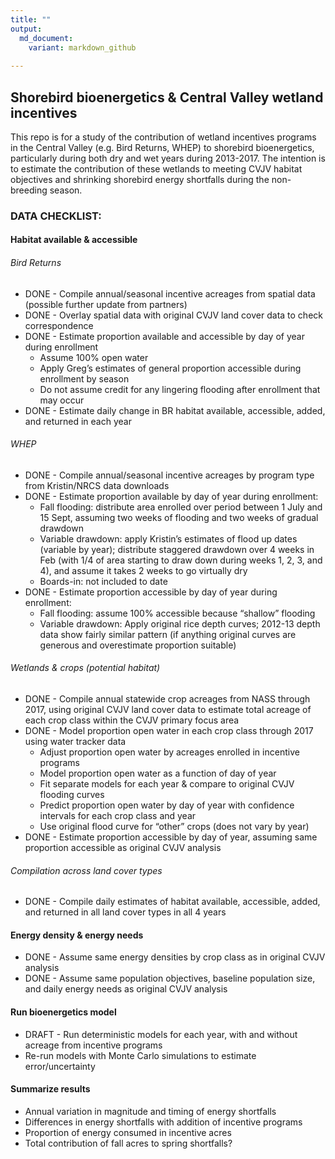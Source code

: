 ```yaml
---
title: ""
output: 
  md_document:
    variant: markdown_github
  
---
```


## Shorebird bioenergetics & Central Valley wetland incentives

This repo is for a study of the contribution of wetland incentives programs in the Central Valley (e.g. Bird Returns, WHEP) to shorebird bioenergetics, particularly during both dry and wet years during 2013-2017. The intention is to estimate the contribution of these wetlands to meeting CVJV habitat objectives and shrinking shorebird energy shortfalls during the non-breeding season.


### DATA CHECKLIST:

#### Habitat available & accessible

###### Bird Returns
* DONE - Compile annual/seasonal incentive acreages from spatial data (possible further update from partners)
* DONE - Overlay spatial data with original CVJV land cover data to check correspondence
* DONE - Estimate proportion available and accessible by day of year during enrollment
     * Assume 100% open water
     * Apply Greg's estimates of general proportion accessible during enrollment by season
     * Do not assume credit for any lingering flooding after enrollment that may occur
* DONE - Estimate daily change in BR habitat available, accessible, added, and returned in each year

###### WHEP
* DONE - Compile annual/seasonal incentive acreages by program type from Kristin/NRCS data downloads 
* DONE - Estimate proportion available by day of year during enrollment:
     * Fall flooding: distribute area enrolled over period between 1 July and 15 Sept, assuming two weeks of flooding and two weeks of gradual drawdown
     * Variable drawdown: apply Kristin's estimates of flood up dates (variable by year); distribute staggered drawdown over 4 weeks in Feb (with 1/4 of area starting to draw down during weeks 1, 2, 3, and 4), and assume it takes 2 weeks to go virtually dry
     * Boards-in: not included to date
* DONE - Estimate proportion accessible by day of year during enrollment:
     * Fall flooding: assume 100% accessible because "shallow" flooding
     * Variable drawdown: Apply original rice depth curves; 2012-13 depth data show fairly similar pattern (if anything original curves are generous and overestimate proportion suitable)

###### Wetlands & crops (potential habitat)
* DONE - Compile annual statewide crop acreages from NASS through 2017, using original CVJV land cover data to estimate total acreage of each crop class within the CVJV primary focus area
* DONE - Model proportion open water in each crop class through 2017 using water tracker data
     * Adjust proportion open water by acreages enrolled in incentive programs
     * Model proportion open water as a function of day of year
     * Fit separate models for each year & compare to original CVJV flooding curves
     * Predict proportion open water by day of year with confidence intervals for each crop class and year
     * Use original flood curve for "other" crops (does not vary by year)
* DONE - Estimate proportion accessible by day of year, assuming same proportion accessible as original CVJV analysis

###### Compilation across land cover types
* DONE - Compile daily estimates of habitat available, accessible, added, and returned in all land cover types in all 4 years


#### Energy density & energy needs
* DONE - Assume same energy densities by crop class as in original CVJV analysis
* DONE - Assume same population objectives, baseline population size, and daily energy needs as original CVJV analysis

#### Run bioenergetics model
* DRAFT - Run deterministic models for each year, with and without acreage from incentive programs
* Re-run models with Monte Carlo simulations to estimate error/uncertainty

#### Summarize results
* Annual variation in magnitude and timing of energy shortfalls
* Differences in energy shortfalls with addition of incentive programs
* Proportion of energy consumed in incentive acres
* Total contribution of fall acres to spring shortfalls?
